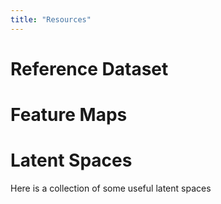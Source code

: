 ```yaml
---
title: "Resources"
---
```


# Reference Dataset

# Feature Maps

# Latent Spaces
Here is a collection of some useful latent spaces
